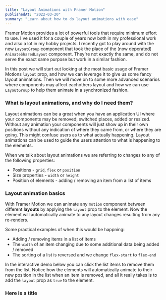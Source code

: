 ```yaml
---
title: "Layout Animations with Framer Motion"
publishedAt: "2022-03-20"
summary: "Learn about how to do layout animations with ease"
---
```


Framer Motion provides a lot of powerful tools that require minimum effort to use. I've used it for a couple of years now both in my professional work and also a lot in my hobby projects. I recently got to play around with the new `LayoutGroup` component that took the place of the (now depcrated) `AnimateSharedLayout` component. They're not exactly the same, and do not serve the exact same purpose but work in a similar fashion.

In this post we will start out looking at the most basic usage of Framer Motions `layout` prop, and how we can leverage it to give us some fancy layout animations. Then we will move on to some more advanced scenarios where components may affect eachothers layout and how we can use `LayoutGroup` to help them animate in a synchronized fashion.

### What is layout animations, and why do I need them?

Layout animations can be a great when you have an application UI where your components may be removed, switched places, added or resized. Without any animation your components will just show up in their own positions without any indication of where they came from, or where they are going. This might confuse users as to what actually happening. Layout animations can be used to guide the users attention to what is happening to the elements.

When we talk about layout animations we are referring to changes to any of the following properties:

- Positions - `grid`, `flex` or `position`
- Size properties - `width` or `height`
- Position of elements - adding / removing an item from a list of items

### Layout animation basics

With Framer Motion we can animate any `motion` component between different <b>layouts</b> by applying the `layout` prop to the element. Now the element will automatically animate to any layout changes resulting from any re-renders.

Some practical examples of when this would be happning:

- Adding / removing items in a list of items
- The `width` of an item changing due to some additional data being added / removed
- The sorting of a list is reversed and we change `flex-start` to `flex-end`

In the interactive demo below you can click the list items to remove them from the list. Notice how the elements will automatically animate to their new position in the list when an item is removed, and all it really takes is to add the `layout` prop as `true` to the element.

<BasicWidget />

### Here is a title

<FlexboxWidget />
